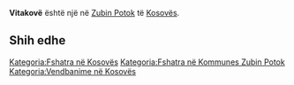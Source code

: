 {{Fshat në 
 | Emri                = Vitakovë
 | EmriAlt                = 
 | NAME_SHORT_FORM=      
 | NAME_GENERIC=      
 | NAME_SORT_NAME_RO=      VITAKOVE
 | FULL_NAME_RO = Vitakovë
 | FULL_NAME_ND_RO=Vitakove
 | SORT_NAME_RG=VITAKOVE
 | FULL_NAME_RG=Vitakovë
 | FULL_NAME_ND_RG=Vitakove
 | SRP_NAME_SHORT_FORM=      
 | SRP_NAME_GENERIC=      
 | SRP_NAME_SORT_NAME_RO=      
 | SRP_FULL_NAME_RO = 
 | SRP_FULL_NAME_ND_RO=
 | SRP_SORT_NAME_RG=
 | SRP_FULL_NAME_RG=
 | SRP_FULL_NAME_ND_RG=
 | Emri (Rasa dhanore) = 
 | Figura              = 
 | Shteti              = Kosovo
 | Komuna              = Zubin Potok
 | Kodi postar         = 
 | Sipërfaqja          = 

 | Popullsia           = 

 | Regj. i popullsisë  = 
 | Dend. e popullsisë  = 
 | Faqja zyrtare       = 
 <!--- Koordinatat ----> 
 | Gjerësia            = 42.995833
 | Gjatësia            = 20.591111
 | Lartësia            = 
}}
'''Vitakovë''' është një [[]] në [[Zubin Potok]] të [[Kosovës]].

<!-- == Gjeografia == -->
<!-- == Historia == -->
<!-- == Demografia == -->
== Shih edhe ==
{{Komuna Zubin Potok}}
{{Kosovo-Administrata-Cung}}

[[Kategoria:Fshatra në Kosovës]]
[[Kategoria:Fshatra në Kommunes Zubin Potok]]
[[Kategoria:Vendbanime në Kosovës]]